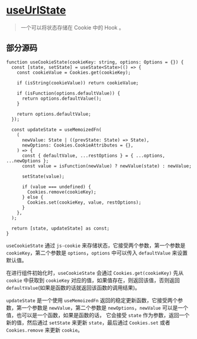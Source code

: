 # [useUrlState](https://ahooks.js.org/zh-CN/hooks/use-url-state)

> 一个可以将状态存储在 Cookie 中的 Hook 。

## 部分源码

```tsx
function useCookieState(cookieKey: string, options: Options = {}) {
  const [state, setState] = useState<State>(() => {
    const cookieValue = Cookies.get(cookieKey);

    if (isString(cookieValue)) return cookieValue;

    if (isFunction(options.defaultValue)) {
      return options.defaultValue();
    }

    return options.defaultValue;
  });

  const updateState = useMemoizedFn(
    (
      newValue: State | ((prevState: State) => State),
      newOptions: Cookies.CookieAttributes = {},
    ) => {
      const { defaultValue, ...restOptions } = { ...options, ...newOptions };
      const value = isFunction(newValue) ? newValue(state) : newValue;

      setState(value);

      if (value === undefined) {
        Cookies.remove(cookieKey);
      } else {
        Cookies.set(cookieKey, value, restOptions);
      }
    },
  );

  return [state, updateState] as const;
}
```

`useCookieState` 通过 `js-cookie` 来存储状态，它接受两个参数，第一个参数是 `cookieKey`，第二个参数是 `options`，`options` 中可以传入 `defaultValue` 来设置默认值。

在进行组件初始化时，`useCookieState` 会通过 `Cookies.get(cookieKey)` 先从 `cookie` 中获取到 `cookieKey` 对应的值，如果值存在，则返回该值，否则返回 `defaultValue`(如果是函数的话就返回该函数的调用结果)。

`updateState` 是一个使用 `useMemoizedFn` 返回的稳定更新函数，它接受两个参数，第一个参数是 `newValue`，第二个参数是 `newOptions`，`newValue` 可以是一个值，也可以是一个函数，如果是函数的话，
它会接受 `state` 作为参数，返回一个新的值，然后通过 `setState` 来更新 `state`，最后通过 `Cookies.set` 或者 `Cookies.remove` 来更新 `cookie`。
